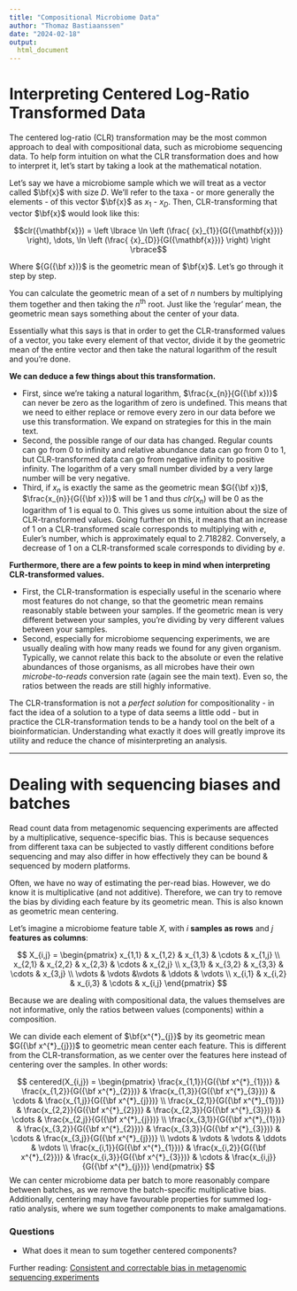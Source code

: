 ```yaml
---
title: "Compositional Microbiome Data"
author: "Thomaz Bastiaanssen"
date: "2024-02-18"
output: 
  html_document
---
```



# Interpreting Centered Log-Ratio Transformed Data

The centered log-ratio (CLR) transformation may be the most common approach to deal with compositional data, such as microbiome sequencing data.
To help form intuition on what the CLR transformation does and how to interpret it, let's start by taking a look at the mathematical notation.

Let's say we have a microbiome sample which we will treat as a vector called $\bf{x}$ with size $D$.
We'll refer to the taxa - or more generally the elements - of this vector $\bf{x}$ as ${x}_1$ - ${x}_D$.
Then, CLR-transforming that vector $\bf{x}$ would look like this:

$$clr({\mathbf{x}}) = \left \lbrace \ln \left (\frac{ {x}_{1}}{G({\mathbf{x}})} \right), \dots, \ln \left (\frac{ {x}_{D}}{G({\mathbf{x}})} \right) \right \rbrace$$

Where ${G({\bf x})}$ is the geometric mean of $\bf{x}$.
Let's go through it step by step.

You can calculate the geometric mean of a set of *n* numbers by multiplying them together and then taking the *n*^th^ root.
Just like the 'regular' mean, the geometric mean says something about the center of your data.

Essentially what this says is that in order to get the CLR-transformed values of a vector, you take every element of that vector, divide it by the geometric mean of the entire vector and then take the natural logarithm of the result and you're done.

**We can deduce a few things about this transformation.**

-   First, since we're taking a natural logarithm, $\frac{x_{n}}{G({\bf x})}$ can never be zero as the logarithm of zero is undefined. This means that we need to either replace or remove every zero in our data before we use this transformation. We expand on strategies for this in the main text.
-   Second, the possible range of our data has changed. Regular counts can go from 0 to infinity and relative abundance data can go from 0 to 1, but CLR-transformed data can go from negative infinity to positive infinity. The logarithm of a very small number divided by a very large number will be very negative.
-   Third, if $x_{n}$ is exactly the same as the geometric mean $G({\bf x})$, $\frac{x_{n}}{G({\bf x})}$ will be 1 and thus $clr(x_{n})$ will be 0 as the logarithm of 1 is equal to 0. This gives us some intuition about the size of CLR-transformed values. Going further on this, it means that an increase of 1 on a CLR-transformed scale corresponds to multiplying with *e*, Euler's number, which is approximately equal to 2.718282. Conversely, a decrease of 1 on a CLR-transformed scale corresponds to dividing by *e*.

**Furthermore, there are a few points to keep in mind when interpreting CLR-transformed values.**

-   First, the CLR-transformation is especially useful in the scenario where most features do not change, so that the geometric mean remains reasonably stable between your samples. If the geometric mean is very different between your samples, you're dividing by very different values between your samples.
-   Second, especially for microbiome sequencing experiments, we are usually dealing with how many reads we found for any given organism. Typically, we cannot relate this back to the absolute or even the relative abundances of those organisms, as all microbes have their own *microbe-to-reads* conversion rate (again see the main text). Even so, the ratios between the reads are still highly informative.

The CLR-transformation is not a *perfect solution* for compositionality - in fact the idea of a solution to a type of data seems a little odd - but in practice the CLR-transformation tends to be a handy tool on the belt of a bioinformatician.
Understanding what exactly it does will greatly improve its utility and reduce the chance of misinterpreting an analysis.

------------------------------------------------------------------------

# Dealing with sequencing biases and batches

Read count data from metagenomic sequencing experiments are affected by a multiplicative, sequence-specific bias. 
This is because sequences from different taxa can be subjected to vastly different conditions before sequencing and may also differ in how effectively they can be bound & sequenced by modern platforms. 

Often, we have no way of estimating the per-read bias. However, we do know it is multiplicative (and not additive). Therefore, we can try to remove the bias by dividing each feature by its geometric mean. This is also known as geometric mean centering. 

Let's imagine a microbiome feature table $X$, with $i$ **samples as rows** and $j$ **features as columns**: 

$$
X_{i,j} = 
\begin{pmatrix}
  x_{1,1} & x_{1,2} & x_{1,3} & \cdots & x_{1,j} \\
  x_{2,1} & x_{2,2} & x_{2,3} & \cdots & x_{2,j} \\
  x_{3,1} & x_{3,2} & x_{3,3} & \cdots & x_{3,j} \\
  \vdots  & \vdots  &\vdots  & \ddots & \vdots  \\
  x_{i,1} & x_{i,2} & x_{i,3} & \cdots & x_{i,j} 
\end{pmatrix}
$$

Because we are dealing with compositional data, the values themselves are not informative, only the ratios between values (components) within a composition. 

We can divide each element of $\bf{x^{*}_{j}}$ by its geometric mean $G({\bf x^{*}_{j}})$ to geometric mean center each feature. This is different from the CLR-transformation, as we center over the features here instead of centering over the samples. 
In other words:


$$
centered(X_{i,j}) = 
\begin{pmatrix}
  \frac{x_{1,1}}{G({\bf x^{*}_{1}})} & \frac{x_{1,2}}{G({\bf x^{*}_{2}})} & \frac{x_{1,3}}{G({\bf x^{*}_{3}})} & \cdots & \frac{x_{1,j}}{G({\bf x^{*}_{j}})} \\
  \frac{x_{2,1}}{G({\bf x^{*}_{1}})} & \frac{x_{2,2}}{G({\bf x^{*}_{2}})} & \frac{x_{2,3}}{G({\bf x^{*}_{3}})} & \cdots & \frac{x_{2,j}}{G({\bf x^{*}_{j}})} \\
  \frac{x_{3,1}}{G({\bf x^{*}_{1}})} & \frac{x_{3,2}}{G({\bf x^{*}_{2}})} & \frac{x_{3,3}}{G({\bf x^{*}_{3}})} & \cdots & \frac{x_{3,j}}{G({\bf x^{*}_{j}})} \\
  \vdots                             & \vdots                             & \vdots                             & \ddots & \vdots  \\
  \frac{x_{i,1}}{G({\bf x^{*}_{1}})} & \frac{x_{i,2}}{G({\bf x^{*}_{2}})} & \frac{x_{i,3}}{G({\bf x^{*}_{3}})} & \cdots & \frac{x_{i,j}}{G({\bf x^{*}_{j}})} 
\end{pmatrix}
$$
We can center microbiome data per batch to more reasonably compare between batches, as we remove the batch-specific multiplicative bias. 
Additionally, centering may have favourable properties for summed log-ratio analysis, where we sum together components to make amalgamations. 

### Questions

* What does it mean to sum together centered components?

Further reading:
[Consistent and correctable bias in metagenomic sequencing experiments](https://doi.org/10.7554/eLife.46923)

